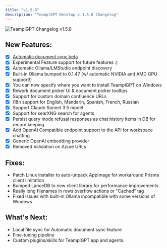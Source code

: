 ```yaml
---
title: "v1.5.8"
description: "TeamplGPT Desktop v.1.5.8 Changelog"
---
```



<Image
  src="/images/product/changelog/header-image.png"
  height={1080}
  width={1920}
  quality={100}
  alt="TeamplGPT Changelog v1.5.8"
/>

## New Features:

- [x] [Automatic document sync beta](/beta-preview/active-features/live-document-sync)
- [x] Experimental Feature support for future features :)
- [x] Automatic Ollama/LMStudio endpoint discovery
- [x] Built-in Ollama bumped to 0.1.47 (w/ automatic NVIDIA and AMD GPU support!)
- [x] You can now specify where you want to install TeamplGPT on Windows
- [x] Rework document picker UI & document picker tooltips
- [x] Support for custom domain confluence URLs
- [x] i18n support for English, Mandarin, Spanish, French, Russian
- [x] Support Claude Sonnet 3.5 model
- [x] Support for searXNG search for agents
- [x] Persist query mode refusal responses as chat history items in DB for record keeping
- [x] Add OpenAI Compatible endpoint support to the API for workspace chatting
- [x] Generic OpenAI embedding provider
- [x] Removed Validation on Azure URLs

## Fixes:

- Patch Linux installer to auto-unpack AppImage for workaround Prisma client limitation
- Bumped LanceDB to new client library for performance improvements
- Really long filenames in rows overflow actions or "Cached" tag
- Fixed issues with built-in Ollama incompatible with some versions of Windows

## What's Next:

- Local file sync for Automatic document sync feature
- Fine-tuning pipeline
- Custom plugins/skills for TeamplGPT app and agents.
